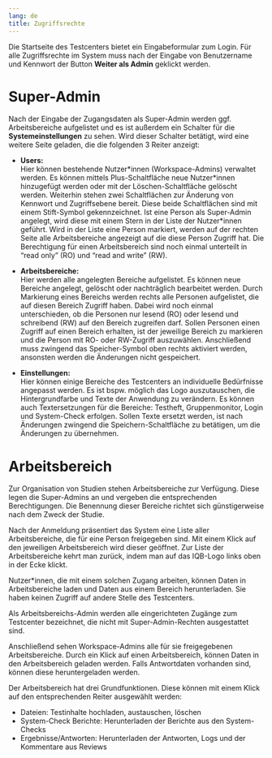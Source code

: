 ```yaml
---
lang: de
title: Zugriffsrechte
---
```


Die Startseite des Testcenters bietet ein Eingabeformular zum Login. Für alle Zugriffsrechte im System muss nach der Eingabe von Benutzername und Kennwort der Button **Weiter als Admin** geklickt werden.

# Super-Admin

Nach der Eingabe der Zugangsdaten als Super-Admin werden ggf. Arbeitsbereiche aufgelistet und es ist außerdem ein Schalter für die **Systemeinstellungen** zu sehen. Wird dieser Schalter betätigt, wird eine weitere Seite geladen, die die folgenden 3 Reiter anzeigt:

* **Users:**<br>
Hier können bestehende Nutzer\*innen (Workspace-Admins) verwaltet werden. Es können mittels Plus-Schaltfläche neue Nutzer\*innen hinzugefügt werden oder mit der Löschen-Schaltfläche gelöscht werden. Weiterhin stehen zwei Schaltflächen zur Änderung von Kennwort und Zugriffsebene bereit. Diese beide Schaltflächen sind mit einem Stift-Symbol gekennzeichnet. Ist eine Person als Super-Admin angelegt, wird diese mit einem Stern in der Liste der Nutzer\*innen geführt. Wird in der Liste eine Person markiert, werden auf der rechten Seite alle Arbeitsbereiche angezeigt auf die diese Person Zugriff hat. Die Berechtigung für einen Arbeitsbereich sind noch einmal unterteilt in "read only" (RO) und "read and write" (RW).

* **Arbeitsbereiche:**<br>
Hier werden alle angelegten Bereiche aufgelistet. Es können neue Bereiche angelegt, gelöscht oder nachträglich bearbeitet werden. Durch Markierung eines Bereichs werden rechts alle Personen aufgelistet, die auf diesen Bereich Zugriff haben. Dabei wird noch einmal unterschieden, ob die Personen nur lesend (RO) oder lesend und schreibend (RW) auf den Bereich zugreifen darf. Sollen Personen einen Zugriff auf einen Bereich erhalten, ist der jeweilige Bereich zu markieren und die Person mit RO- oder RW-Zugriff auszuwählen. Anschließend muss zwingend das Speicher-Symbol oben rechts aktiviert werden, ansonsten werden die Änderungen nicht gespeichert.

* **Einstellungen:**<br>
Hier können einige Bereiche des Testcenters an individuelle Bedürfnisse angepasst werden. Es ist bspw. möglich das Logo auszutauschen, die Hintergrundfarbe und Texte der Anwendung zu verändern. Es können auch Textersetzungen für die Bereiche: Testheft, Gruppenmonitor, Login und System-Check erfolgen. Sollen Texte ersetzt werden, ist nach Änderungen zwingend die Speichern-Schaltfläche zu betätigen, um die Änderungen zu übernehmen.

# Arbeitsbereich

Zur Organisation von Studien stehen Arbeitsbereiche zur Verfügung. Diese legen die Super-Admins an und vergeben die entsprechenden Berechtigungen. Die Benennung dieser Bereiche richtet sich günstigerweise nach dem Zweck der Studie.

Nach der Anmeldung präsentiert das System eine Liste aller Arbeitsbereiche, die für eine Person freigegeben sind. Mit einem Klick auf den jeweiligen Arbeitsbereich wird dieser geöffnet. Zur Liste der Arbeitsbereiche kehrt man zurück, indem man auf das IQB-Logo links oben in der Ecke klickt.

Nutzer\*innen, die mit einem solchen Zugang arbeiten, können Daten in Arbeitsbereiche laden und Daten aus einem Bereich herunterladen. Sie haben keinen Zugriff auf andere Stelle des Testcenters. 

::: {.callout-note}
Als Arbeitsbereichs-Admin werden alle eingerichteten Zugänge zum Testcenter bezeichnet, die nicht mit Super-Admin-Rechten ausgestattet sind.
:::

Anschließend sehen Workspace-Admins alle für sie freigegebenen Arbeitsbereiche. Durch ein Klick auf einen Arbeitsbereich, können Daten in den Arbeitsbereich geladen werden. Falls Antwortdaten vorhanden sind, können diese heruntergeladen werden.


Der Arbeitsbereich hat drei Grundfunktionen. Diese können mit einem Klick auf den entsprechenden Reiter ausgewählt werden:

* Dateien: Testinhalte hochladen, austauschen, löschen
* System-Check Berichte: Herunterladen der Berichte aus den System-Checks
* Ergebnisse/Antworten: Herunterladen der Antworten, Logs und der Kommentare aus Reviews
